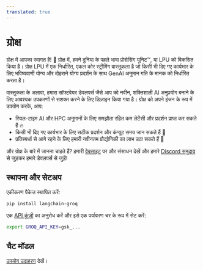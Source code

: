 ```yaml
---
translated: true
---
```


# ग्रोक्ष

ग्रोक्ष में आपका स्वागत है! 🚀 ग्रोक्ष में, हमने दुनिया के पहले भाषा प्रोसेसिंग यूनिट™, या LPU को विकसित किया है। ग्रोक्ष LPU में एक निर्धारित, एकल कोर स्ट्रीमिंग वास्तुकला है जो किसी भी दिए गए कार्यभार के लिए भविष्यवाणी योग्य और दोहराने योग्य प्रदर्शन के साथ GenAI अनुमान गति के मानक को निर्धारित करता है।

वास्तुकला के अलावा, हमारा सॉफ्टवेयर डेवलपर्स जैसे आप को नवीन, शक्तिशाली AI अनुप्रयोग बनाने के लिए आवश्यक उपकरणों से सशक्त करने के लिए डिज़ाइन किया गया है। ग्रोक्ष को अपने इंजन के रूप में उपयोग करके, आप:

* रियल-टाइम AI और HPC अनुमानों के लिए समझौता रहित कम लेटेंसी और प्रदर्शन प्राप्त कर सकते हैं 🔥
* किसी भी दिए गए कार्यभार के लिए सटीक प्रदर्शन और कंप्यूट समय जान सकते हैं 🔮
* प्रतिस्पर्धा से आगे रहने के लिए हमारी नवीनतम प्रौद्योगिकी का लाभ उठा सकते हैं 💪

और ग्रोक्ष के बारे में जानना चाहते हैं? हमारी [वेबसाइट](https://groq.com) पर और संसाधन देखें और हमारे [Discord समुदाय](https://discord.gg/JvNsBDKeCG) से जुड़कर हमारे डेवलपर्स से जुड़ें!

## स्थापना और सेटअप

एकीकरण पैकेज स्थापित करें:

```bash
pip install langchain-groq
```

एक [API कुंजी](https://wow.groq.com) का अनुरोध करें और इसे एक पर्यावरण चर के रूप में सेट करें:

```bash
export GROQ_API_KEY=gsk_...
```

## चैट मॉडल

[उपयोग उदाहरण](/docs/integrations/chat/groq) देखें।
